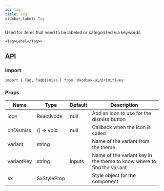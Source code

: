 ```yaml
---
id: tag
title: Tag
sidebar_label: Tag
---
```


Used for items that need to be labeled or categorized via keywords.

```tsx
<Tag>Label</Tag>>
```

## API

### Import

```tsx
import { Tag, TagDismiss } from '@kodiak-ui/primitives'
```

### Props

| Name       | Type        | Default | Description                                                            |
| ---------- | ----------- | ------- | ---------------------------------------------------------------------- |
| icon       | ReactNode   | null    | Add an icon to use for the dismiss button                              |
| onDismiss  | () => void  | null    | Callback when the icon is called                                       |
| variant    | string      |         | Name of the variant from the theme                                     |
| variantKey | string      | inputs  | Name of the variant key in the theme to know where to find the variant |
| sx         | SxStyleProp |         | Style object for the component                                         |
